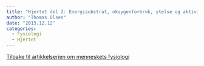 ```yaml
---
title: "Hjertet del 2: Energisubstrat, oksygenforbruk, ytelse og aktivitetsnivå"
author: "Thomas Olsen"
date: "2013.12.12"
categories: 
  - Fysiologi
  - Hjertet
---
```


[Tilbake til artikkelserien om menneskets fysiologi](../../fysiologi.html)
